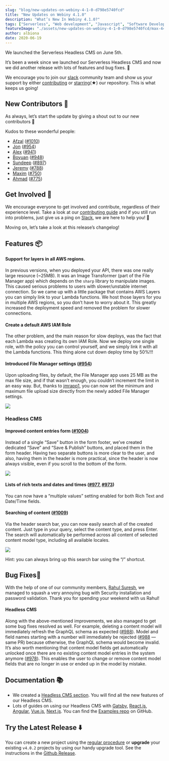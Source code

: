 ```yaml
---
slug: "blog/new-updates-on-webiny-4-1-0-d798e5740fcd"
title: "New Updates on Webiny 4.1.0"
description: "What’s New In Webiny 4.1.0?"
tags: ["Serverless", "Web development", "Javascript", "Software Development", "GraphQL"]
featureImage: "./assets/new-updates-on-webiny-4-1-0-d798e5740fcd/max-4480-1n_096it1ZRK4TQAhHxeqRw.png"
author: albiona
date: 2020-06-19
---
```


We launched the Serverless Headless CMS on June 5th.

It’s been a week since we launched our Serverless Headless CMS and now we did another release with lots of features and bug fixes. 🚀

We encourage you to join our [slack](https://webiny.com/slack) community team and show us your support by either [contributing](https://github.com/webiny/webiny-js/blob/master/docs/CONTRIBUTING.md) or [starring](https://github.com/webiny/webiny-js/stargazers)(★) our repository. This is what keeps us going!

## **New Contributors 👥**

As always, let’s start the update by giving a shout out to our new contributors 👏

Kudos to these wonderful people:

- [Afzal](https://github.com/afzalsayed96) ([#1010](https://github.com/webiny/webiny-js/pull/1010))
- [Jon](https://github.com/jmrapp1) ([#954](https://github.com/webiny/webiny-js/pull/954))
- [Alex](https://github.com/asashay) ([#941](https://github.com/webiny/webiny-js/pull/941))
- [Boyuan](https://github.com/boyuan459) ([#948](https://github.com/webiny/webiny-js/pull/948))
- [Sundeep](https://github.com/sunguru98?tab=overview&from=2020-03-01&to=2020-03-31) ([#897](https://github.com/webiny/webiny-js/pull/897))
- [Jeremy](https://github.com/Jeremytijal) ([#788](https://github.com/webiny/webiny-js/pull/788))
- [Maxim](https://github.com/Arvisix) ([#750](https://github.com/webiny/webiny-js/pull/750))
- [Ahmad](https://github.com/ahmad-reza619) ([#775](https://github.com/webiny/webiny-js/pull/775))

## **Get Involved 🤝**

We encourage everyone to get involved and contribute, regardless of their experience level. Take a look at our [contributing guide](https://github.com/webiny/webiny-js/blob/master/docs/CONTRIBUTING.md) and if you still run into problems, just give us a ping on [Slack](https://www.webiny.com/slack), we are here to help you! 🚀

Moving on, let’s take a look at this release’s changelog!

## **Features 📦**

#### Support for layers in all AWS regions.

In previous versions, when you deployed your API, there was one really large resource (~25MB). It was an Image Transformer (part of the File Manager app) which depends on the `sharp` library to manipulate images. This caused serious problems to users with slower/unstable internet connection. So we came up with a little package that contains AWS Layers you can simply link to your Lambda functions. We host those layers for you in multiple AWS regions, so you don’t have to worry about it. This greatly increased the deployment speed and removed the problem for slower connections.

#### Create a default AWS IAM Role

The other problem, and the main reason for slow deploys, was the fact that each Lambda was creating its own IAM Role. Now we deploy one single role, with the policy you can control yourself, and we simply link it with all the Lambda functions. This thing alone cut down deploy time by 50%!!!

#### Introduced File Manager settings (**[#954](https://github.com/webiny/webiny-js/pull/954)**)

Upon uploading files, by default, the File Manager app uses 25 MB as the max file size, and if that wasn’t enough, you couldn’t increment the limit in an easy way. But, thanks to [jmrapp1](https://github.com/jmrapp1), you can now set the minimum and maximum file upload size directly from the newly added File Manager settings.

![](./assets/new-updates-on-webiny-4-1-0-d798e5740fcd/max-1012-08pENajsr8PoDwVWT.png)

### **Headless CMS**

#### Improved content entries form (**[#1004](https://github.com/webiny/webiny-js/issues/966)**)

Instead of a single “Save” button in the form footer, we’ve created dedicated “Save” and “Save & Publish” buttons, and placed them in the form header. Having two separate buttons is more clear to the user, and also, having them in the header is more practical, since the header is now always visible, even if you scroll to the bottom of the form.

![](./assets/new-updates-on-webiny-4-1-0-d798e5740fcd/max-2480-0BLwPrahF9NxJ5AYD.png)

#### Lists of rich texts and dates and times (**[#977](https://github.com/webiny/webiny-js/pull/977), [#973](https://github.com/webiny/webiny-js/pull/973)**)

You can now have a “multiple values” setting enabled for both Rich Text and Date/Time fields.

#### Searching of content (**[#1009](https://github.com/webiny/webiny-js/pull/1009)**)

Via the header search bar, you can now easily search all of the created content. Just type in your query, select the content type, and press Enter. The search will automatically be performed across all content of selected content model type, including all available locales.

![](./assets/new-updates-on-webiny-4-1-0-d798e5740fcd/max-2006-0r9_nv_ub66cBCPZB.png)

Hint: you can always bring up this search bar using the “/” shortcut.

## Bug Fixes🐞

With the help of one of our community members, [Rahul Suresh](https://www.linkedin.com/in/rahulsuresh98/), we managed to squash a very annoying bug with Security installation and password validation. Thank you for spending your weekend with us Rahul!

#### Headless CMS

Along with the above-mentioned improvements, we also managed to get some bug fixes resolved as well. For example, deleting a content model will immediately refresh the GraphQL schema as expected ([#988](https://github.com/webiny/webiny-js/pull/988)). Model and field names starting with a number will immediately be rejected ([#988](https://github.com/webiny/webiny-js/pull/988) — same PR) because otherwise, the GraphQL schema would become invalid. It’s also worth mentioning that content model fields get automatically unlocked once there are no existing content model entries in the system anymore ([#978](https://github.com/webiny/webiny-js/pull/978)). This enables the user to change or remove content model fields that are no longer in use or ended up in the model by mistake.

## Documentation 📚

- We created a [Headless CMS section](https://docs.webiny.com/docs/webiny-apps/headless-cms/features/content-modeling). You will find all the new features of our Headless CMS.
- Lots of guides on using our Headless CMS with [Gatsby](https://docs.webiny.com/docs/guides/headless-gatsby-tutorial), [React.js](https://docs.webiny.com/docs/guides/headless-react-tutorial), [Angular](https://docs.webiny.com/docs/guides/headless-angular-tutorial), [Vue.js](https://docs.webiny.com/docs/guides/headless-vuejs-tutorial), [Next.js](https://docs.webiny.com/docs/guides/headless-nextjs-tutorial). You can find the [Examples repo](https://github.com/webiny/webiny-examples) on GitHub.

## Try the Latest Release ⬇️

You can create a new project using the [regular procedure](https://docs.webiny.com/docs/get-started/quick-start) or **upgrade** your existing `v4.0.2` projects by using our handy upgrade tool. See the instructions in the [Github Release](https://github.com/webiny/webiny-js/releases/tag/v4.1.0).
